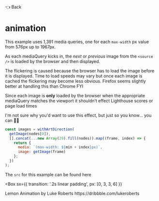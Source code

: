 

<Link as={GatsbyLink} variant="styles.back" to="/">
  <span aria-label="Backhand Index Pointing Left">👈</span> Back
</Link>

# animation

This example uses 1,391 media queries, one for each `max-width` px value from 576px up to 1967px.

As each mediaQuery
kicks in, the _next_ or _previous_ image from the `<source />` is loaded by the browser and then displayed.

The flickering is caused because the browser has to load the image before it is displayed. Time to load speeds may vary but
once each image is cached the flickering may become less obvious. Firefox seems slightly better at handling this than Chrome FYI

Since each image is **only** loaded by the browser when the appropriate mediaQuery matches the viewport it shouldn’t
effect Lighthouse scores or page load times

I'm not sure why you'd want to use this effect, but just so you know... you can 🤷‍♂️

```javascript
const images = withArtDirection(
  getImage(nodes[0]),
  [].concat(...new Array(29).fill(nodes)).map((frame, index) => {
    return {
      media: `(max-width: ${min + index}px)`,
      image: getImage(frame)
    };
  })
);
```

The `src` for this example can be found <Link href="https://github.com/PaulieScanlon/gatsby-plugin-image-with-art-direction/blob/main/src/components/lemon.js" target="_blank" rel="noopener">here</Link>

<Divider />

<Box
  sx={{
    transition: '.2s linear padding',
    px: [0, 3, 3, 6]
  }}
>
  <Card variant="cards.secondary">
    <Lemon />
    <Box variant="cards.body">
      <Heading as="h2" variant="styles.h2">
        Lemon
      </Heading>
      <Text as="div" sx={{ mb: 2 }}>
        Animation by <Text sx={{ fontWeight: 'bold' }}>Luke Roberts</Text>
      </Text>
      <Box>
        <Link
          href="https://dribbble.com/lukeroberts"
          target="_blank"
          rel="noopener"
          variant="styles.a"
        >
          https://dribbble.com/lukeroberts
        </Link>
      </Box>
    </Box>
  </Card>
</Box>

<Divider />
